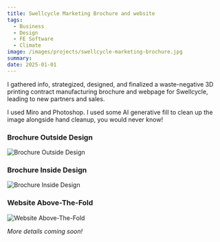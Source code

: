 ```yaml
---
title: Swellcycle Marketing Brochure and website
tags:
  - Business
  - Design
  - FE Software
  - Climate
image: /images/projects/swellcycle-marketing-brochure.jpg
summary: 
date: 2025-01-01
---
```


I gathered info, strategized, designed, and finalized a waste-negative 3D printing contract manufacturing brochure and webpage for Swellcycle, leading to new partners and sales.

I used Miro and Photoshop. I used some AI generative fill to clean up the image alongside hand cleanup, you would never know!

### Brochure Outside Design
![Brochure Outside Design](/images/projects/swellcycle-marketing-brochure.jpg "Brochure Outside Design")

### Brochure Inside Design
![Brochure Inside Design](/images/projects/swellcycle-marketing-brochure-inside.jpg "Brochure Inside Design")

### Website Above-The-Fold
![Website Above-The-Fold](/images/projects/swellcycle-website.png "Website Above-The-Fold")

<em>More details coming soon!</em>
